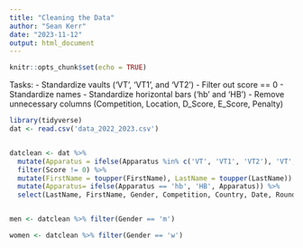 ```yaml
---
title: "Cleaning the Data"
author: "Sean Kerr"
date: "2023-11-12"
output: html_document
---
```


```r
knitr::opts_chunk$set(echo = TRUE)
```


Tasks:
- Standardize vaults ('VT', 'VT1', and 'VT2')
- Filter out score == 0
- Standardize names
- Standardize horizontal bars ('hb' and 'HB')
- Remove unnecessary columns (Competition, Location, D_Score, E_Score, Penalty)



```r
library(tidyverse)
dat <- read.csv('data_2022_2023.csv')


datclean <- dat %>% 
  mutate(Apparatus = ifelse(Apparatus %in% c('VT', 'VT1', 'VT2'), 'VT', Apparatus)) %>%
  filter(Score != 0) %>%
  mutate(FirstName = toupper(FirstName), LastName = toupper(LastName)) %>%
  mutate(Apparatus= ifelse(Apparatus == 'hb', 'HB', Apparatus)) %>%
  select(LastName, FirstName, Gender, Competition, Country, Date, Round, Apparatus, Rank, Score)


men <- datclean %>% filter(Gender == 'm')

women <- datclean %>% filter(Gender == 'w')


```


